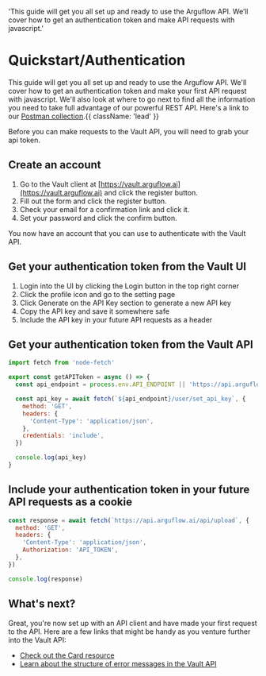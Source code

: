   'This guide will get you all set up and ready to use the Arguflow API. We’ll cover how to get an authentication token and make API requests with javascript.'

# Quickstart/Authentication

This guide will get you all set up and ready to use the Arguflow API. We'll cover how to get an authentication token and make your first API request with javascript. We'll also look at where to go next to find all the information you need to take full advantage of our powerful REST API. Here's a link to our <a href="https://www.postman.com/interstellar-escape-79389/workspace/arguflow-api-reference/collection/28637863-c7833c30-5c19-427f-9cab-e8a4f961511e?action=share&creator=28637873">Postman collection</a>.{{ className: 'lead' }}

<Note>
  Before you can make requests to the Vault API, you will need to grab your api
  token.
</Note>

## Create an account

1. Go to the Vault client at [https://vault.arguflow.ai](https://vault.arguflow.ai) and click the register button.
2. Fill out the form and click the register button.
3. Check your email for a confirmation link and click it.
4. Set your password and click the confirm button.

You now have an account that you can use to authenticate with the Vault API.

## Get your authentication token from the Vault UI

1. Login into the UI by clicking the Login button in the top right corner
2. Click the profile icon and go to the setting page
3. Click Generate on the API Key section to generate a new API key
4. Copy the API key and save it somewhere safe
5. Include the API key in your future API requests as a header

## Get your authentication token from the Vault API

<CodeGroup>

```js {{ title: 'JavaScript' }}
import fetch from 'node-fetch'

export const getAPIToken = async () => {
  const api_endpoint = process.env.API_ENDPOINT || 'https://api.arguflow.ai/api'

  const api_key = await fetch(`${api_endpoint}/user/set_api_key`, {
    method: 'GET',
    headers: {
      'Content-Type': 'application/json',
    },
    credentials: 'include',
  })

  console.log(api_key)
}
```

</CodeGroup>

## Include your authentication token in your future API requests as a cookie

<CodeGroup>

```js {{ title: 'JavaScript' }}
const response = await fetch(`https://api.arguflow.ai/api/upload`, {
  method: 'GET',
  headers: {
    'Content-Type': 'application/json',
    Authorization: 'API_TOKEN',
  },
})

console.log(response)
```

</CodeGroup>

## What's next?

Great, you're now set up with an API client and have made your first request to the API. Here are a few links that might be handy as you venture further into the Vault API:

- [Check out the Card resource](/card)
- [Learn about the structure of error messages in the Vault API](/errors)
